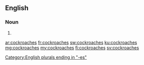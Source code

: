 ==English==

===Noun===
{{head|en|plural}}

# {{plural of|cockroach|lang=en}}

[[Category:English plurals ending in "-es"]]

[[ar:cockroaches]]
[[fr:cockroaches]]
[[sw:cockroaches]]
[[ku:cockroaches]]
[[mg:cockroaches]]
[[my:cockroaches]]
[[fi:cockroaches]]
[[sv:cockroaches]]